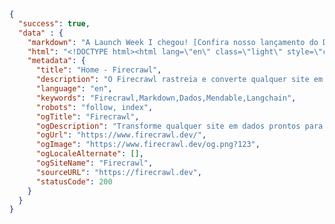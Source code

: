 ```json
{
  "success": true,
  "data" : {
    "markdown": "A Launch Week I chegou! [Confira nosso lançamento do Dia 2 🚀](https://www.firecrawl.dev/blog/launch-week-i-day-2-doubled-rate-limits)[💥 Ganhe 2 meses grátis...",
    "html": "<!DOCTYPE html><html lang=\"en\" class=\"light\" style=\"color-scheme: light;\"><body class=\"__variable_36bd41 __variable_d7dc5d font-inter ...",
    "metadata": {
      "title": "Home - Firecrawl",
      "description": "O Firecrawl rastreia e converte qualquer site em markdown limpo.",
      "language": "en",
      "keywords": "Firecrawl,Markdown,Dados,Mendable,Langchain",
      "robots": "follow, index",
      "ogTitle": "Firecrawl",
      "ogDescription": "Transforme qualquer site em dados prontos para LLM.",
      "ogUrl": "https://www.firecrawl.dev/",
      "ogImage": "https://www.firecrawl.dev/og.png?123",
      "ogLocaleAlternate": [],
      "ogSiteName": "Firecrawl",
      "sourceURL": "https://firecrawl.dev",
      "statusCode": 200
    }
  }
}
```
